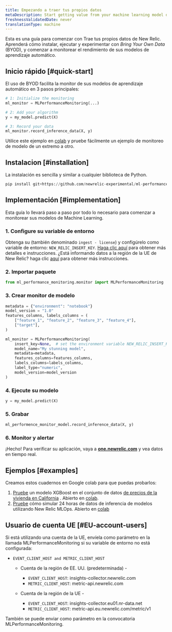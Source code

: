 ```yaml
---
title: Empezando a traer tus propios datos
metaDescription: Start getting value from your machine learning model data in just a few minutes within New Relic
freshnessValidatedDate: never
translationType: machine
---
```


Esta es una guía para comenzar con Trae tus propios datos de New Relic. Aprenderá cómo instalar, ejecutar y experimentar con _Bring Your Own Data_ (BYOD), y comenzar a monitorear el rendimiento de sus modelos de aprendizaje automático.

## Inicio rápido [#quick-start]

El uso de BYOD facilita la monitor de sus modelos de aprendizaje automático en 3 pasos principales:

```python
# 1: Initialize the monitoring
ml_monitor = MLPerformanceMonitoring(...)

# 2: Add your algorithm
y = my_model.predict(X)

# 3: Record your data
ml_monitor.record_inference_data(X, y)
```

Utilice este ejemplo en [colab](https://colab.research.google.com/github/newrelic-experimental/ml-performance-monitoring/blob/main/examples/XGBoost_on_Boston_housing_prices_dataset.ipynb) y pruebe fácilmente un ejemplo de monitoreo de modelo de un extremo a otro.

## Instalacion [#installation]

La instalación es sencilla y similar a cualquier biblioteca de Python.

```python
pip install git+https://github.com/newrelic-experimental/ml-performance-monitoring.git
```

## Implementación [#implementation]

Esta guía lo llevará paso a paso por todo lo necesario para comenzar a monitorear sus modelos de Machine Learning.

### 1. Configure su variable de entorno

Obtenga su <InlinePopover type="licenseKey"/>(también denominado `ingest - license`) y configúrelo como variable de entorno: `NEW_RELIC_INSERT_KEY`. [Haga clic aquí](/docs/apis/intro-apis/new-relic-api-keys/#license-key) para obtener más detalles e instrucciones. ¿Está informando datos a la región de la UE de New Relic? haga clic [aquí](#EU-account-users) para obtener más instrucciones.

### 2. Importar paquete

```python
from ml_performance_monitoring.monitor import MLPerformanceMonitoring
```

### 3. Crear monitor de modelo

```python
metadata = {"environment": "notebook"}
model_version = "1.0"
features_columns, labels_columns = (
    ["feature_1", "feature_2", "feature_3", "feature_4"],
    ["target"],
)

ml_monitor = MLPerformanceMonitoring(
    insert_key=None,  # set the environment variable NEW_RELIC_INSERT_KEY or send your insert key here
    model_name="My stunning model",
    metadata=metadata,
    features_columns=features_columns,
    labels_columns=labels_columns,
    label_type="numeric",
    model_version=model_version
)
```

### 4. Ejecute su modelo

```python
y = my_model.predict(X)
```

### 5. Grabar

```python
ml_performence_monitor_model.record_inference_data(X, y)
```

### 6. Monitor y alertar

¡Hecho! Para verificar su aplicación, vaya a <DNT>**[one.newrelic.com](https://one.newrelic.com/all-capabilities)**</DNT> y vea datos en tiempo real.

## Ejemplos [#examples]

Creamos estos cuadernos en Google colab para que puedas probarlos:

1. [Pruebe](https://github.com/newrelic-experimental/ml-performance-monitoring/blob/main/examples/XGBoost_on_California_housing_prices_dataset.ipynb) un modelo XGBoost en el conjunto de datos [de precios de la vivienda en California](https://scikit-learn.org/stable/modules/generated/sklearn.datasets.fetch_california_housing.html) . Abierto en [colab](https://colab.research.google.com/github/newrelic-experimental/ml-performance-monitoring/blob/main/examples/XGBoost_on_California_housing_prices_dataset.ipynb).
2. [Pruebe](https://github.com/newrelic-experimental/ml-performance-monitoring/blob/main/examples/sklearn.RandomForestClassifier_on_Iris_dataset.ipynb) cómo simular 24 horas de datos de inferencia de modelos utilizando New Relic MLOps. Abierto en [colab](https://colab.research.google.com/github/newrelic-experimental/ml-performance-monitoring/blob/main/examples/sklearn.RandomForestClassifier_on_Iris_dataset.ipynb)

## Usuario de cuenta UE [#EU-account-users]

Si está utilizando una cuenta de la UE, envíela como parámetro en la llamada MLPerformanceMonitoring si su variable de entorno no está configurada:

* `EVENT_CLIENT_HOST and METRIC_CLIENT_HOST`

  * Cuenta de la región de EE. UU. (predeterminada) -

    * `EVENT_CLIENT_HOST`: insights-collector.newrelic.com
    * `METRIC_CLIENT_HOST`: metric-api.newrelic.com

  * Cuenta de la región de la UE -

    * `EVENT_CLIENT_HOST`: insights-collector.eu01.nr-data.net
    * `METRIC_CLIENT_HOST`: metric-api.eu.newrelic.com/metric/v1

También se puede enviar como parámetro en la convocatoria MLPerformanceMonitoring.
